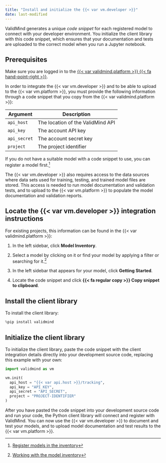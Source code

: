 ```yaml
---
title: "Install and initialize the {{< var vm.developer >}}"
date: last-modified
---
```


ValidMind generates a unique _code snippet_ for each registered model to connect with your developer environment. You initialize the client library with this code snippet, which ensures that your documentation and tests are uploaded to the correct model when you run a Jupyter notebook.

::: {.prereq}

## Prerequisites

::: {.callout title="Before you begin"}
Make sure you are logged in to the [{{< var validmind.platform >}} {{< fa hand-point-right >}}](/guide/configuration/log-in-to-validmind.qmd).
:::

In order to integrate the {{< var vm.developer >}} and to be able to upload to the {{< var vm.platform >}}, you must provide the following information through a code snippet that you copy from the {{< var validmind.platform >}}:

| Argument      | Description                        |
|---------------|------------------------------------|
| `api_host`    | The location of the ValidMind API  |
| `api_key`     | The account API key                |
| `api_secret`  | The account secret key             |
| `project`     | The project identifier             |

If you do not have a suitable model with a code snippet to use, you can register a model first.[^1] 

The {{< var vm.developer >}} also requires access to the data sources where data sets used for training, testing, and trained model files are stored. This access is needed to run model documentation and validation tests, and to upload to the {{< var vm.platform >}} to populate the model documentation and validation reports.

:::

## Locate the {{< var vm.developer >}} integration instructions

For existing projects, this information can be found in the {{< var validmind.platform >}}:

1. In the left sidebar, click **Model Inventory**.

2. Select a model by clicking on it or find your model by applying a filter or searching for it.[^2]

3. In the left sidebar that appears for your model, click **Getting Started**.

4. Locate the code snippet and click **{{< fa regular copy >}} Copy snippet to clipboard**. 

## Install the client library

To install the client library:

```python
%pip install validmind
```

## Initialize the client library

To initialize the client library, paste the code snippet with the client integration details directly into your development source code, replacing this example with your own:

```python
import validmind as vm

vm.init(
  api_host = "{{< var api.host >}}/tracking",
  api_key = "API_KEY",
  api_secret = "API_SECRET",
  project = "PROJECT-IDENTIFIER"
)
```

After you have pasted the code snippet into your development source code and run your code, the Python client library will connect and register with ValidMind. You can now use the {{< var vm.developer >}} to document and test your models, and to upload model documentation and test results to the {{< var vm.platform >}}.


<!-- FOOTNOTES -->

[^1]: [Register models in the inventory](/guide/model-inventory/register-models-in-inventory.qmd)

[^2]: [Working with the model inventory](/guide/model-inventory/working-with-model-inventory.qmd#search-filter-and-sort-models)
